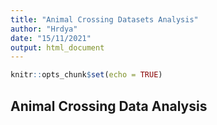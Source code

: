 ```yaml
---
title: "Animal Crossing Datasets Analysis"
author: "Hrdya"
date: "15/11/2021"
output: html_document
---
```


```r
knitr::opts_chunk$set(echo = TRUE)
```

## Animal Crossing Data Analysis


